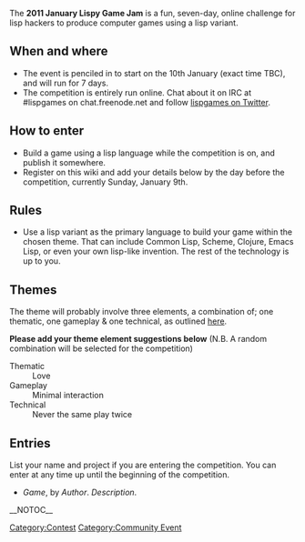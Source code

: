 The '''2011 January Lispy Game Jam''' is a fun, seven-day, online challenge for lisp hackers to produce computer games using a lisp variant.

== When and where ==

* The event is penciled in to start on the 10th January (exact time TBC), and will run for 7 days.
* The competition is entirely run online.  Chat about it on IRC at #lispgames on chat.freenode.net and follow [http://twitter.com/lispgames lispgames on Twitter].

== How to enter ==

* Build a game using a lisp language while the competition is on, and publish it somewhere.
* Register on this wiki and add your details below by the day before the competition, currently Sunday, January 9th.

== Rules ==

* Use a lisp variant as the primary language to build your game within the chosen theme.  That can include Common Lisp, Scheme, Clojure, Emacs Lisp, or even your own lisp-like invention.  The rest of the technology is up to you.

== Themes ==

The theme will probably involve three elements, a combination of; one thematic, one gameplay & one technical, as outlined [http://globalgamejam.org/wiki/content-theme-competition-restraints-tracks here].

'''Please add your theme element suggestions below''' (N.B. A random combination will be selected for the competition)

; Thematic
: Love
; Gameplay
: Minimal interaction
; Technical
: Never the same play twice

== Entries ==

List your name and project if you are entering the competition.  You can enter at any time up until the beginning of the competition.

* ''Game'', by ''Author''. ''Description''.

[[Category:Contest]]
[[Category:Community Event]]
__NOTOC__